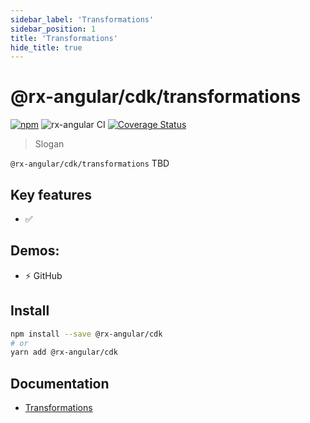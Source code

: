 ```yaml
---
sidebar_label: 'Transformations'
sidebar_position: 1
title: 'Transformations'
hide_title: true
---
```


# @rx-angular/cdk/transformations

[![npm](https://img.shields.io/npm/v/%40rx-angular%2Fcdk.svg)](https://www.npmjs.com/package/%40rx-angular%2Fcdk)
![rx-angular CI](https://github.com/rx-angular/rx-angular/workflows/rx-angular%20CI/badge.svg?branch=master)
[![Coverage Status](https://raw.githubusercontent.com/rx-angular/rx-angular/github-pages/docs/test-coverage/cdk/jest-coverage-badge.svg)](https://rx-angular.github.io/rx-angular/test-coverage/cdk/lcov-report/index.html)

> Slogan

`@rx-angular/cdk/transformations` TBD

## Key features

- ✅

## Demos:

- ⚡ GitHub

## Install

```bash
npm install --save @rx-angular/cdk
# or
yarn add @rx-angular/cdk
```

## Documentation

- [Transformations](https://rx-angular.io/docs/cdk/transformations)
